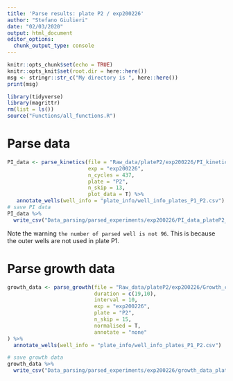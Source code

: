 ```yaml
---
title: 'Parse results: plate P2 / exp200226'
author: "Stefano Giulieri"
date: "02/03/2020"
output: html_document
editor_options: 
  chunk_output_type: console
---
```


```r
knitr::opts_chunk$set(echo = TRUE)
knitr::opts_knit$set(root.dir = here::here())
msg <- stringr::str_c("My directory is ", here::here())
print(msg)
```

```r
library(tidyverse)
library(magrittr)
rm(list = ls())
source("Functions/all_functions.R")
```

# Parse data

```r
PI_data <- parse_kinetics(file = "Raw_data/plateP2/exp200226/PI_kinetics/200226 Plate P2 n1 HeLa 40000 cell death assay 44h.xlsx",
                          exp = "exp200226",
                          n_cycles = 437,
                          plate = "P2",
                          n_skip = 13,
                          plot_data = T) %>%
   annotate_wells(well_info = "plate_info/well_info_plates_P1_P2.csv")
# save PI data
PI_data %>%
  write_csv("Data_parsing/parsed_experiments/exp200226/PI_data_plateP2_exp200226.csv")
```

Note the warning `the number of parsed well is not 96`. This is because the outer wells are not used in plate P1.

# Parse growth data

```r
growth_data <- parse_growth(file = "Raw_data/plateP2/exp200226/Growth_curves/Plate P2 n1 ON growth.xlsx",
                            duration = c(19,10),
                            interval = 10,
                            exp = "exp200226",
                            plate = "P2",
                            n_skip = 15,
                            normalised = T,
                            annotate = "none"
) %>%
  annotate_wells(well_info = "plate_info/well_info_plates_P1_P2.csv")

# save growth data
growth_data %>%
  write_csv("Data_parsing/parsed_experiments/exp200226/growth_data_plateP2_exp200226.csv")
```
